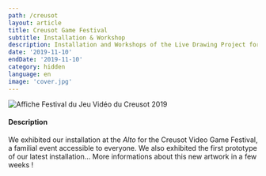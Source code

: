 ```yaml
---
path: /creusot
layout: article
title: Creusot Game Festival
subtitle: Installation & Workshop
description: Installation and Workshops of the Live Drawing Project for the Video Game Festival, Creusot 2019, France
date: '2019-11-10'
endDate: '2019-11-10'
category: hidden
language: en
image: 'cover.jpg'
---
```


![Affiche Festival du Jeu Vidéo du Creusot 2019](cover.jpg)

#### Description

We exhibited our installation at the _Alto_ for the Creusot Video Game Festival, a familial event accessible to everyone. We also exhibited the first prototype of our latest installation... More informations about this new artwork in a few weeks !
